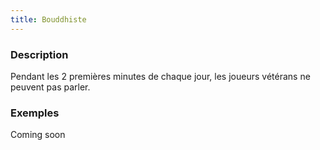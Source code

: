 ```yaml
---
title: Bouddhiste
---
```



<Fabled BOUDDHISTE header />

### Description

Pendant les 2 premières minutes de chaque jour, les joueurs vétérans ne peuvent pas parler. 

### Exemples

Coming soon